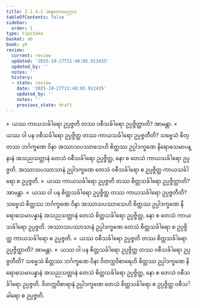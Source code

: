 ```yaml
---
title: 2.1.4.1 အနုလောမပုဂ္ဂလ
tableOfContents: false
sidebar:
  order: 1
type: tipitaka
basket: ab
book: y6
review:
  current: review
  updated: '2025-10-27T21:48:05.912435'
  updated_by: ''
  notes: ''
  history:
  - state: review
    date: '2025-10-27T21:48:05.912435'
    updated_by: ''
    notes: ''
    previous_state: draft
---
```



<ReviewStatus review={frontmatter.review} showDetails={true} />

<HypothesisAnnotation frontmatter={frontmatter} />

<DynamicBreadcrumb />

<Division number="49" book="y6" e="ch" v="34" p="15">

<Paragraph number="246" book="y6">
»  ယဿ ကာယသင်္ခါရော ဥပ္ပဇ္ဇတိ တဿ ဝစီသင်္ခါရော ဥပ္ပဇ္ဇိတ္ထာတိ? အာမန္တာ.
</Paragraph>

<Paragraph number="247" book="y6">
«  ယဿ ဝါ ပန ဝစီသင်္ခါရော ဥပ္ပဇ္ဇိတ္ထ တဿ ကာယသင်္ခါရော ဥပ္ပဇ္ဇတီတိ?
</Paragraph>

<Paragraph number="248" book="y6">
သဗ္ဗေသံ စိတ္တဿ ဘင်္ဂက္ခဏေ ဝိနာ အဿာသပဿာသေဟိ စိတ္တဿ ဥပ္ပါဒက္ခဏေ နိရောဓသမာပန္နာနံ အသညသတ္တာနံ တေသံ ဝစီသင်္ခါရော ဥပ္ပဇ္ဇိတ္ထ, နော စ တေသံ ကာယသင်္ခါရော ဥပ္ပဇ္ဇတိ. အဿာသပဿာသာနံ ဥပ္ပါဒက္ခဏေ တေသံ ဝစီသင်္ခါရော စ ဥပ္ပဇ္ဇိတ္ထ ကာယသင်္ခါရော စ ဥပ္ပဇ္ဇတိ.
</Paragraph>

<Paragraph number="249" book="y6">
»  ယဿ ကာယသင်္ခါရော ဥပ္ပဇ္ဇတိ တဿ စိတ္တသင်္ခါရော ဥပ္ပဇ္ဇိတ္ထာတိ? အာမန္တာ.
</Paragraph>

<Paragraph number="250" book="y6">
«  ယဿ ဝါ ပန စိတ္တသင်္ခါရော ဥပ္ပဇ္ဇိတ္ထ တဿ ကာယသင်္ခါရော ဥပ္ပဇ္ဇတီတိ?
</Paragraph>

<Paragraph number="251" book="y6">
သဗ္ဗေသံ စိတ္တဿ ဘင်္ဂက္ခဏေ ဝိနာ အဿာသပဿာသေဟိ စိတ္တဿ ဥပ္ပါဒက္ခဏေ နိရောဓသမာပန္နာနံ အသညသတ္တာနံ တေသံ စိတ္တသင်္ခါရော ဥပ္ပဇ္ဇိတ္ထ, နော စ တေသံ ကာယသင်္ခါရော ဥပ္ပဇ္ဇတိ. အဿာသပဿာသာနံ ဥပ္ပါဒက္ခဏေ တေသံ စိတ္တသင်္ခါရော စ ဥပ္ပဇ္ဇိတ္ထ ကာယသင်္ခါရော စ ဥပ္ပဇ္ဇတိ.
</Paragraph>

</Division>
<Division number="50" book="y6" e="ch" v="34" p="16">

<Paragraph number="252" book="y6">
»  ယဿ ဝစီသင်္ခါရော ဥပ္ပဇ္ဇတိ တဿ စိတ္တသင်္ခါရော ဥပ္ပဇ္ဇိတ္ထာတိ? အာမန္တာ.
</Paragraph>

<Paragraph number="253" book="y6">
«  ယဿ ဝါ ပန စိတ္တသင်္ခါရော ဥပ္ပဇ္ဇိတ္ထ တဿ ဝစီသင်္ခါရော ဥပ္ပဇ္ဇတီတိ?
</Paragraph>

<Paragraph number="254" book="y6">
သဗ္ဗေသံ စိတ္တဿ ဘင်္ဂက္ခဏေ ဝိနာ ဝိတက္ကဝိစာရေဟိ စိတ္တဿ ဥပ္ပါဒက္ခဏေ နိရောဓသမာပန္နာနံ အသညသတ္တာနံ တေသံ စိတ္တသင်္ခါရော ဥပ္ပဇ္ဇိတ္ထ, နော စ တေသံ ဝစီသင်္ခါရော ဥပ္ပဇ္ဇတိ. ဝိတက္ကဝိစာရာနံ ဥပ္ပါဒက္ခဏေ တေသံ စိတ္တသင်္ခါရော စ ဥပ္ပဇ္ဇိတ္ထ ဝစီသင်္ခါရော စ ဥပ္ပဇ္ဇတိ.
</Paragraph>
</Division>